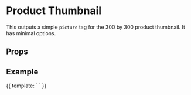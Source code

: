 

<Meta
  title="Components|SysProductThumbnail"
  component={SysProductThumbnail}
/>

# Product Thumbnail

This outputs a simple `picture` tag for the 300 by 300 product thumbnail. It has
minimal options.

## Props

<Props of={SysProductThumbnail} />

## Example

<Preview>
  <Story name="Example">
    {{
      template: `
        <SysProductThumbnail product="oryp5" />
      `
    }}
  </Story>
</Preview>
